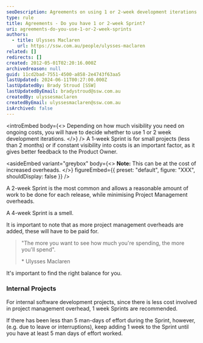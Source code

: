 ```yaml
---
seoDescription: Agreements on using 1 or 2-week development iterations depend on project size and visibility needs
type: rule
title: Agreements - Do you have 1 or 2-week Sprint?
uri: agreements-do-you-use-1-or-2-week-sprints
authors:
  - title: Ulysses Maclaren
    url: https://ssw.com.au/people/ulysses-maclaren
related: []
redirects: []
created: 2012-05-01T02:20:16.000Z
archivedreason: null
guid: 11cd2bad-7551-4500-a858-2e4743f63aa5
lastUpdated: 2024-06-11T00:27:00.000Z
lastUpdatedBy: Brady Stroud [SSW]
lastUpdatedByEmail: bradystroud@ssw.com.au
createdBy: ulyssesmaclaren
createdByEmail: ulyssesmaclaren@ssw.com.au
isArchived: false
---
```


<introEmbed
  body={<>
Depending on how much visibility you need on ongoing costs, you will have to decide whether to use 1 or 2 week development iterations.
  </>}
/>
A 1-week Sprint is for small projects (less than 2 months) or if constant visibility into costs is an important factor, as it gives better feedback to the Product Owner.

<asideEmbed
  variant="greybox"
  body={<>
    **Note:** This can be at the cost of increased overheads.
  </>}
  figureEmbed={{
    preset: "default",
    figure: "XXX",
    shouldDisplay: false
  }}
/>

A 2-week Sprint is the most common and allows a reasonable amount of work to be done for each release, while minimising Project Management overheads.

A 4-week Sprint is a smell.

It is important to note that as more project management overheads are added, these will have to be paid for.

> "The more you want to see how much you're spending, the more you'll spend".
>
> \* Ulysses Maclaren

It's important to find the right balance for you.

### Internal Projects

For internal software development projects, since there is less cost involved in project management overhead, 1 week Sprints are recommended.

If there has been less than 5 man-days of effort during the Sprint, however, (e.g. due to leave or interruptions), keep adding 1 week to the Sprint until you have at least 5 man days of effort worked.
